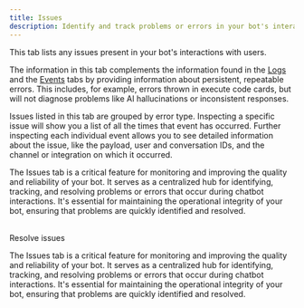 ```yaml
---
title: Issues
description: Identify and track problems or errors in your bot's interactions.
---
```


This tab lists any issues present in your bot's interactions with users.

The information in this tab complements the information found in the [Logs](doc:logs) and the [Events](doc:events) tabs by providing information about persistent, repeatable errors. This includes, for example, errors thrown in execute code cards, but will not diagnose problems like AI hallucinations or inconsistent responses.

Issues listed in this tab are grouped by error type. Inspecting a specific issue will show you a list of all the times that event has occurred. Further inspecting each individual event allows you to see detailed information about the issue, like the payload, user and conversation IDs, and the channel or integration on which it occurred.

The Issues tab is a critical feature for monitoring and improving the quality and reliability of your bot. It serves as a centralized hub for identifying, tracking, and resolving problems or errors that occur during chatbot interactions. It's essential for maintaining the operational integrity of your bot, ensuring that problems are quickly identified and resolved.

<br />

<Info>
Resolve issues

The Issues tab is a critical feature for monitoring and improving the quality and reliability of your bot. It serves as a centralized hub for identifying, tracking, and resolving problems or errors that occur during chatbot interactions. It's essential for maintaining the operational integrity of your bot, ensuring that problems are quickly identified and resolved.
</Info>
